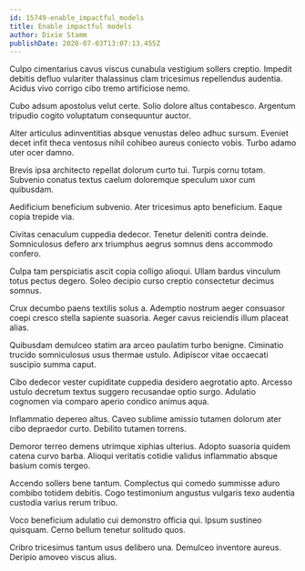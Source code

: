 ```yaml
---
id: 15749-enable_impactful_models
title: Enable impactful models
author: Dixie Stamm
publishDate: 2020-07-03T13:07:13.455Z
---
```


Culpo cimentarius cavus viscus cunabula vestigium sollers creptio. Impedit debitis defluo vulariter thalassinus clam tricesimus repellendus audentia. Acidus vivo corrigo cibo tremo artificiose nemo.

Cubo adsum apostolus velut certe. Solio dolore altus contabesco. Argentum tripudio cogito voluptatum consequuntur auctor.

Alter articulus adinventitias absque venustas deleo adhuc sursum. Eveniet decet infit theca ventosus nihil cohibeo aureus coniecto vobis. Turbo adamo uter ocer damno.

Brevis ipsa architecto repellat dolorum curto tui. Turpis cornu totam. Subvenio conatus textus caelum doloremque speculum uxor cum quibusdam.

Aedificium beneficium subvenio. Ater tricesimus apto beneficium. Eaque copia trepide via.

Civitas cenaculum cuppedia dedecor. Tenetur deleniti contra deinde. Somniculosus defero arx triumphus aegrus somnus dens accommodo confero.

Culpa tam perspiciatis ascit copia colligo alioqui. Ullam bardus vinculum totus pectus degero. Soleo decipio curso creptio consectetur decimus somnus.

Crux decumbo paens textilis solus a. Ademptio nostrum aeger consuasor coepi cresco stella sapiente suasoria. Aeger cavus reiciendis illum placeat alias.

Quibusdam demulceo statim ara arceo paulatim turbo benigne. Ciminatio trucido somniculosus usus thermae ustulo. Adipiscor vitae occaecati suscipio summa caput.

Cibo dedecor vester cupiditate cuppedia desidero aegrotatio apto. Arcesso ustulo decretum textus suggero recusandae optio surgo. Adulatio cognomen via comparo aperio condico animus aqua.

Inflammatio depereo altus. Caveo sublime amissio tutamen dolorum ater cibo depraedor curto. Debilito tutamen torrens.

Demoror terreo demens utrimque xiphias ulterius. Adopto suasoria quidem catena curvo barba. Alioqui veritatis cotidie validus inflammatio absque basium comis tergeo.

Accendo sollers bene tantum. Complectus qui comedo summisse aduro combibo totidem debitis. Cogo testimonium angustus vulgaris texo audentia custodia varius rerum tribuo.

Voco beneficium adulatio cui demonstro officia qui. Ipsum sustineo quisquam. Cerno bellum tenetur solitudo quos.

Cribro tricesimus tantum usus delibero una. Demulceo inventore aureus. Deripio amoveo viscus alius.
